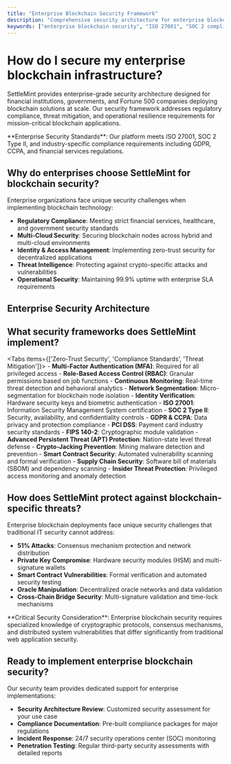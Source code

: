 ```yaml
---
title: "Enterprise Blockchain Security Framework"
description: "Comprehensive security architecture for enterprise blockchain infrastructure with ISO 27001, SOC 2 Type II compliance and zero-trust security model."
keywords: ["enterprise blockchain security", "ISO 27001", "SOC 2 compliance", "zero-trust architecture", "blockchain infrastructure security", "enterprise crypto security"]
---
```



# How do I secure my enterprise blockchain infrastructure?

SettleMint provides enterprise-grade security architecture designed for financial institutions, governments, and Fortune 500 companies deploying blockchain solutions at scale. Our security framework addresses regulatory compliance, threat mitigation, and operational resilience requirements for mission-critical blockchain applications.

<Callout type="info">
**Enterprise Security Standards**: Our platform meets ISO 27001, SOC 2 Type II, and industry-specific compliance requirements including GDPR, CCPA, and financial services regulations.
</Callout>

## Why do enterprises choose SettleMint for blockchain security?

Enterprise organizations face unique security challenges when implementing blockchain technology:

- **Regulatory Compliance**: Meeting strict financial services, healthcare, and government security standards
- **Multi-Cloud Security**: Securing blockchain nodes across hybrid and multi-cloud environments  
- **Identity & Access Management**: Implementing zero-trust security for decentralized applications
- **Threat Intelligence**: Protecting against crypto-specific attacks and vulnerabilities
- **Operational Security**: Maintaining 99.9% uptime with enterprise SLA requirements

## Enterprise Security Architecture

<Cards>
  <Card
    title="Infrastructure Security"
    description="Multi-layer security architecture with DDoS protection, network segmentation, and geo-distributed nodes"
    href="/docs/security/infrastructure-security"
  />
  <Card
    title="Application Security"
    description="Secure SDLC with automated vulnerability scanning, penetration testing, and code analysis"
    href="/docs/security/application-security"
  />
  <Card
    title="Data Protection"
    description="End-to-end encryption, secure key management, and compliance-ready data governance"
    href="/docs/security/data-security"
  />
  <Card
    title="Compliance & Certifications"
    description="ISO 27001, SOC 2 Type II, and regulatory compliance documentation"
    href="/docs/security/compliance-and-certifications"
  />
</Cards>

## What security frameworks does SettleMint implement?

<Tabs items={['Zero-Trust Security', 'Compliance Standards', 'Threat Mitigation']}>
  <Tab value="Zero-Trust Security">
    - **Multi-Factor Authentication (MFA)**: Required for all privileged access
    - **Role-Based Access Control (RBAC)**: Granular permissions based on job functions
    - **Continuous Monitoring**: Real-time threat detection and behavioral analytics
    - **Network Segmentation**: Micro-segmentation for blockchain node isolation
    - **Identity Verification**: Hardware security keys and biometric authentication
  </Tab>
  <Tab value="Compliance Standards">
    - **ISO 27001**: Information Security Management System certification
    - **SOC 2 Type II**: Security, availability, and confidentiality controls
    - **GDPR & CCPA**: Data privacy and protection compliance
    - **PCI DSS**: Payment card industry security standards
    - **FIPS 140-2**: Cryptographic module validation
  </Tab>
  <Tab value="Threat Mitigation">
    - **Advanced Persistent Threat (APT) Protection**: Nation-state level threat defense
    - **Crypto-Jacking Prevention**: Mining malware detection and prevention
    - **Smart Contract Security**: Automated vulnerability scanning and formal verification
    - **Supply Chain Security**: Software bill of materials (SBOM) and dependency scanning
    - **Insider Threat Protection**: Privileged access monitoring and anomaly detection
  </Tab>
</Tabs>

## How does SettleMint protect against blockchain-specific threats?

Enterprise blockchain deployments face unique security challenges that traditional IT security cannot address:

- **51% Attacks**: Consensus mechanism protection and network distribution
- **Private Key Compromise**: Hardware security modules (HSM) and multi-signature wallets
- **Smart Contract Vulnerabilities**: Formal verification and automated security testing
- **Oracle Manipulation**: Decentralized oracle networks and data validation
- **Cross-Chain Bridge Security**: Multi-signature validation and time-lock mechanisms

<Callout type="warn">
**Critical Security Consideration**: Enterprise blockchain security requires specialized knowledge of cryptographic protocols, consensus mechanisms, and distributed system vulnerabilities that differ significantly from traditional web application security.
</Callout>

## Ready to implement enterprise blockchain security?

Our security team provides dedicated support for enterprise implementations:

- **Security Architecture Review**: Customized security assessment for your use case
- **Compliance Documentation**: Pre-built compliance packages for major regulations
- **Incident Response**: 24/7 security operations center (SOC) monitoring
- **Penetration Testing**: Regular third-party security assessments with detailed reports
